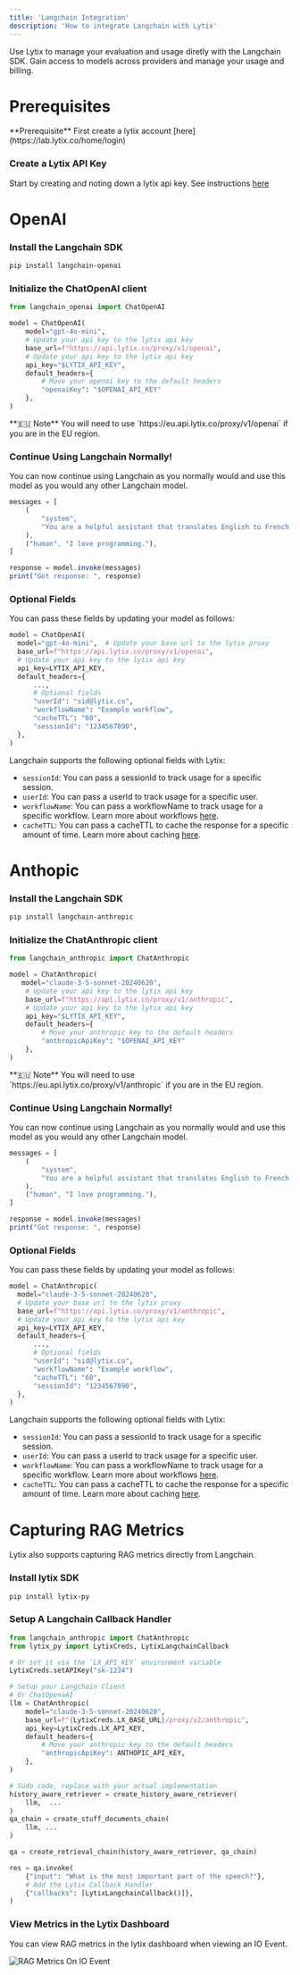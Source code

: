 ```yaml
---
title: 'Langchain Integration'
description: 'How to integrate Langchain with Lytix'
---
```



Use Lytix to manage your evaluation and usage diretly with the Langchain SDK. Gain access to models across providers and manage your usage and billing.

# Prerequisites

<Info>
  **Prerequisite** First create a lytix account [here](https://lab.lytix.co/home/login)
</Info>

### Create a Lytix API Key

Start by creating and noting down a lytix api key. See instructions [here](/api-key-setup)

# OpenAI

### Install the Langchain SDK

```sh Python
pip install langchain-openai
```

### Initialize the ChatOpenAI client

```py Python
from langchain_openai import ChatOpenAI

model = ChatOpenAI(
    model="gpt-4o-mini", 
    # Update your api key to the lytix api key
    base_url=f"https://api.lytix.co/proxy/v1/openai", 
    # Update your api key to the lytix api key
    api_key="$LYTIX_API_KEY",
    default_headers={
        # Move your openai key to the default headers
        "openaiKey": "$OPENAI_API_KEY"
    },
)
```

<Info>
  **🇪🇺 Note** You will need to use `https://eu.api.lytix.co/proxy/v1/openai` if you are in the EU region.
</Info>

### Continue Using Langchain Normally!

You can now continue using Langchain as you normally would and use this model as you would any other Langchain model.

```js Python
messages = [
    (
        "system",
        "You are a helpful assistant that translates English to French. Translate the user sentence.",
    ),
    ("human", "I love programming."),
]

response = model.invoke(messages)
print("Got response: ", response)
```



### Optional Fields 

You can pass these fields by updating your model as follows:

```py Python
model = ChatOpenAI(
  model="gpt-4o-mini",  # Update your base url to the lytix proxy
  base_url=f"https://api.lytix.co/proxy/v1/openai",
  # Update your api key to the lytix api key
  api_key=LYTIX_API_KEY,
  default_headers={
      ...,
      # Optional fields
      "userId": "sid@lytix.co",
      "workflowName": "Example workflow",
      "cacheTTL": "60",
      "sessionId": "1234567890",
  },
)
```

Langchain supports the following optional fields with Lytix:

- `sessionId`: You can pass a sessionId to track usage for a specific session.
- `userId`: You can pass a userId to track usage for a specific user.
- `workflowName`: You can pass a workflowName to track usage for a specific workflow. Learn more about workflows [here](/Workflows/workflows-setup).
- `cacheTTL`: You can pass a cacheTTL to cache the response for a specific amount of time. Learn more about caching [here](/Caching/caching-setup).


# Anthopic

### Install the Langchain SDK

```sh Python
pip install langchain-anthropic
```

### Initialize the ChatAnthropic client

```py Python
from langchain_anthropic import ChatAnthropic

model = ChatAnthropic(
   model="claude-3-5-sonnet-20240620",
    # Update your api key to the lytix api key
    base_url=f"https://api.lytix.co/proxy/v1/anthropic", 
    # Update your api key to the lytix api key
    api_key="$LYTIX_API_KEY",
    default_headers={
        # Move your anthropic key to the default headers
        "anthropicApiKey": "$OPENAI_API_KEY"
    },
)
```

<Info>
  **🇪🇺 Note** You will need to use `https://eu.api.lytix.co/proxy/v1/anthropic` if you are in the EU region.
</Info>

### Continue Using Langchain Normally!

You can now continue using Langchain as you normally would and use this model as you would any other Langchain model.

```js Python
messages = [
    (
        "system",
        "You are a helpful assistant that translates English to French. Translate the user sentence.",
    ),
    ("human", "I love programming."),
]

response = model.invoke(messages)
print("Got response: ", response)
```



### Optional Fields 

You can pass these fields by updating your model as follows:

```py Python
model = ChatAnthropic(
  model="claude-3-5-sonnet-20240620",  
  # Update your base url to the lytix proxy
  base_url=f"https://api.lytix.co/proxy/v1/anthropic",
  # Update your api key to the lytix api key
  api_key=LYTIX_API_KEY,
  default_headers={
      ...,
      # Optional fields
      "userId": "sid@lytix.co",
      "workflowName": "Example workflow",
      "cacheTTL": "60",
      "sessionId": "1234567890",
  },
)
```

Langchain supports the following optional fields with Lytix:

- `sessionId`: You can pass a sessionId to track usage for a specific session.
- `userId`: You can pass a userId to track usage for a specific user.
- `workflowName`: You can pass a workflowName to track usage for a specific workflow. Learn more about workflows [here](/Workflows/workflows-setup).
- `cacheTTL`: You can pass a cacheTTL to cache the response for a specific amount of time. Learn more about caching [here](/Caching/caching-setup).


# Capturing RAG Metrics

Lytix also supports capturing RAG metrics directly from Langchain. 

### Install lytix SDK

```sh Python
pip install lytix-py
```

### Setup A Langchain Callback Handler

```py Python
from langchain_anthropic import ChatAnthropic
from lytix_py import LytixCreds, LytixLangchainCallback

# Or set it via the `LX_API_KEY` environment variable
LytixCreds.setAPIKey("sk-1234")

# Setup your Langchain Client
# Or ChatOpenaAI
llm = ChatAnthropic(
    model="claude-3-5-sonnet-20240620",
    base_url=f"{LytixCreds.LX_BASE_URL}/proxy/v2/anthropic",
    api_key=LytixCreds.LX_API_KEY,
    default_headers={
        # Move your anthropic key to the default headers
        "anthropicApiKey": ANTHOPIC_API_KEY,
    },
)

# Sudo code, replace with your actual implementation
history_aware_retriever = create_history_aware_retriever(
    llm,  ...
)
qa_chain = create_stuff_documents_chain(
    llm, ... 
)

qa = create_retrieval_chain(history_aware_retriever, qa_chain)

res = qa.invoke(
    {"input": "What is the most important part of the speech?"},
    # Add the Lytix Callback Handler
    {"callbacks": [LytixLangchainCallback()]},
)
```

### View Metrics in the Lytix Dashboard

You can view RAG metrics in the lytix dashboard when viewing an IO Event.

![RAG Metrics On IO Event](https://lytix-cdn.s3.amazonaws.com/documentationAssets/ragEval/rag-eval-example.gif)